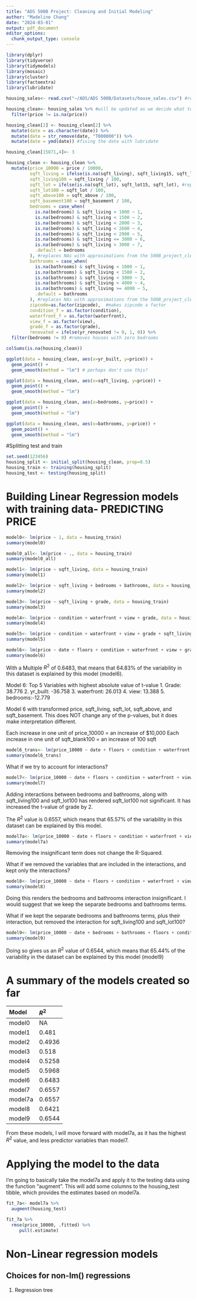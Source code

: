 ```yaml
---
title: "ADS 500B Project: Cleaning and Initial Modeling"
author: "Madeline Chang"
date: "2024-03-01"
output: pdf_document
editor_options: 
  chunk_output_type: console
---
```



```r
library(dplyr)
library(tidyverse) 
library(tidymodels)
library(mosaic) 
library(cluster)  
library(factoextra)
library(lubridate)
```

```r
housing_sales<- read.csv("~/ADS/ADS 500B/Datasets/house_sales.csv") #reading in data
```

```r
housing_clean<- housing_sales %>% #will be updated as we decide what to do with NAs
  filter(price != is.na(price))

housing_clean[2] <- housing_clean[2] %>% 
  mutate(date = as.character(date)) %>%
  mutate(date = str_remove(date, "T000000")) %>%
  mutate(date = ymd(date)) #fixing the date with lubridate
```

```r
housing_clean[15871,4]<- 3

housing_clean <- housing_clean %>%
  mutate(price_10000 = price / 10000,
         sqft_living = ifelse(is.na(sqft_living), sqft_living15, sqft_living), #replaces NA living sqft with the mean of the nearest 15 neighbors' living sqft measurement
         sqft_living100 = sqft_living / 100,
         sqft_lot = ifelse(is.na(sqft_lot), sqft_lot15, sqft_lot), #replaces NA lot sqft with the mean of the nearest 15 neighbors' lot sqft measurement
         sqft_lot100 = sqft_lot / 100,
         sqft_above100 = sqft_above / 100,
         sqft_basement100 = sqft_basement / 100,
         bedrooms = case_when(
           is.na(bedrooms) & sqft_living < 1000 ~ 1,
           is.na(bedrooms) & sqft_living < 1500 ~ 2,
           is.na(bedrooms) & sqft_living < 2000 ~ 3,
           is.na(bedrooms) & sqft_living < 2600 ~ 4,
           is.na(bedrooms) & sqft_living < 2900 ~ 5,
           is.na(bedrooms) & sqft_living <= 3000 ~ 6,
           is.na(bedrooms) & sqft_living > 3000 ~ 7,
           .default = bedrooms
         ), #replaces NAs with approximations from the 500B_project_clean.RMD
         bathrooms = case_when(
           is.na(bathrooms) & sqft_living < 1000 ~ 1,
           is.na(bathrooms) & sqft_living < 1500 ~ 2,
           is.na(bathrooms) & sqft_living < 3000 ~ 3,
           is.na(bathrooms) & sqft_living < 4000 ~ 4,
           is.na(bathrooms) & sqft_living >= 4000 ~ 5,
           .default = bathrooms
         ), #replaces NAs with approximations from the 500B_project_clean.RMD
         zipcode=as.factor(zipcode),  #makes zipcode a factor
         condition_f = as.factor(condition),
         waterfront_f = as.factor(waterfront),
         view_f = as.factor(view),
         grade_f = as.factor(grade),
         renovated = ifelse(yr_renovated != 0, 1, 0)) %>%
  filter(bedrooms != 0) #removes houses with zero bedrooms

colSums(is.na(housing_clean))
```

```r
ggplot(data = housing_clean, aes(x=yr_built, y=price)) +
  geom_point() +
  geom_smooth(method = "lm") # perhaps don't use this?
```

```r
ggplot(data = housing_clean, aes(x=sqft_living, y=price)) +
  geom_point() +
  geom_smooth(method = "lm")
```

```r
ggplot(data = housing_clean, aes(x=bedrooms, y=price)) +
  geom_point() +
  geom_smooth(method = "lm")
```

```r
ggplot(data = housing_clean, aes(x=bathrooms, y=price)) +
  geom_point() +
  geom_smooth(method = "lm")
```

#Splitting test and train

```r
set.seed(123456)
housing_split <- initial_split(housing_clean, prop=0.5)
housing_train <- training(housing_split)
housing_test <- testing(housing_split)
```


# Building Linear Regression models with training data- PREDICTING PRICE

```r
model0<- lm(price ~ 1, data = housing_train)
summary(model0)
```

```r
model0_all<- lm(price ~ ., data = housing_train)
summary(model0_all)
```

```r
model1<- lm(price ~ sqft_living, data = housing_train)
summary(model1)
```

```r
model2<- lm(price ~ sqft_living + bedrooms + bathrooms, data = housing_train)
summary(model2)
```

```r
model3<- lm(price ~ sqft_living + grade, data = housing_train)
summary(model3)
```

```r
model4<- lm(price ~ condition + waterfront + view + grade, data = housing_train)
summary(model4)
```

```r
model5<- lm(price ~ condition + waterfront + view + grade + sqft_living + bedrooms, data = housing_train)
summary(model5)
```

```r
model6<- lm(price ~ date + floors + condition + waterfront + view + grade + sqft_living + sqft_lot + bedrooms + bathrooms + yr_built + sqft_above + sqft_basement, data = housing_train)
summary(model6)

```

With a Multiple $R^2$ of 0.6483, that means that 64.83% of the variability in this dataset is explained by this model (model6).

Model 6: Top 5 Variables with highest absolute value of t-value
  1. Grade: 38.776
  2. yr_built: -36.758
  3. waterfront: 26.013
  4. view: 13.388
  5. bedrooms:-12.779


Model 6 with transformed price, sqft_living, sqft_lot, sqft_above, and sqft_basement. This does NOT change any of the p-values, but it does make interpretation different.

Each increase in one unit of price_10000 = an increase of $10,000
Each increase in one unit of sqft_blank100 = an increase of 100 sqft

```r
model6_trans<- lm(price_10000 ~ date + floors + condition + waterfront + view + grade + sqft_living100 + sqft_lot100 + bedrooms + bathrooms + yr_built + sqft_above100 + sqft_basement100, data = housing_train)
summary(model6_trans)

```

What if we try to account for interactions?

```r
model7<- lm(price_10000 ~ date + floors + condition + waterfront + view + grade + sqft_living100 + sqft_lot100 + bedrooms + bathrooms + yr_built + sqft_above100 + sqft_basement100 + bedrooms:bathrooms + sqft_living100:sqft_lot100, data = housing_train)
summary(model7)
```

Adding interactions between bedrooms and bathrooms, along with sqft_living100 and sqft_lot100 has rendered sqft_lot100 not significant. It has increased the t-value of grade by 2.

The $R^2$ value is 0.6557, which means that 65.57% of the variability in this dataset can be explained by this model.

```r
model7a<- lm(price_10000 ~ date + floors + condition + waterfront + view + grade + sqft_living100 + bedrooms + bathrooms + yr_built + sqft_above100 + sqft_basement100 + bedrooms:bathrooms + sqft_living100:sqft_lot100, data = housing_train)
summary(model7a)
```

Removing the insignificant term does not change the R-Squared.

What if we removed the variables that are included in the interactions, and kept only the interactions?

```r
model8<- lm(price_10000 ~ date + floors + condition + waterfront + view + grade + yr_built + sqft_above100 + sqft_basement100 + bedrooms:bathrooms + sqft_living100:sqft_lot100, data = housing_train)
summary(model8)
```

Doing this renders the bedrooms and bathrooms interaction insignificant. I would suggest that we keep the separate bedrooms and bathrooms terms.

What if we kept the separate bedrooms and bathrooms terms, plus their interaction, but removed the interaction for sqft_living100 and sqft_lot100?

```r
model9<- lm(price_10000 ~ date + bedrooms + bathrooms + floors + condition + waterfront + view + grade + yr_built + sqft_above100 + sqft_basement100 + bedrooms:bathrooms , data = housing_train)
summary(model9)
```

Doing so gives us an $R^2$ value of 0.6544, which means that 65.44% of the variability in the dataset can be explained by this model (model9)



# A summary of the models created so far

Model                     $R^2$               
-------------------       --------------------   
model0                    NA                                             
model1                    0.481                 
model2                    0.4936                 
model3                    0.518                 
model4                    0.5258                 
model5                    0.5968                 
model6                    0.6483                 
model7                    0.6557
model7a                   0.6557
model8                    0.6421
model9                    0.6544

From these models, I will move forward with model7a, as it has the highest $R^2$ value, and less predictor variables than model7.

# Applying the model to the data
I'm going to basically take the model7a and apply it to the testing data using the function "augment". This will add some columns to the housing_test tibble, which provides the estimates based on model7a.

```r
fit_7a<- model7a %>%
  augment(housing_test)

fit_7a %>%
  rmse(price_10000, .fitted) %>%
     pull(.estimate)
```


# Non-Linear regression models

## Choices for non-lm() regressions
  1. Regression tree


